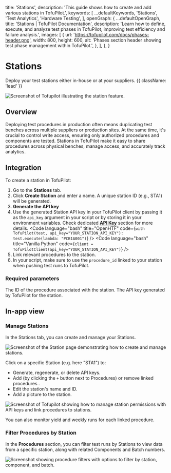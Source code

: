 
  title: 'Stations',
  description:
    'This guide shows how to create and add various stations in TofuPilot.',
  keywords: [
    ...defaultKeywords,
    'Stations',
    'Test Analytics',
    'Hardware Testing',
  ],
  openGraph: {
    ...defaultOpenGraph,
    title:
      'Stations | TofuPilot Documentation',
    description:
      'Learn how to define, execute, and analyze test phases in TofuPilot, improving test efficiency and failure analysis.',
    images: [
      {
        url: 'https://tofupilot.com/docs/phases-header.png',
        width: 800,
        height: 600,
        alt: 'Phases section header showing test phase management within TofuPilot.',
      },
    ],
  },
}

# Stations

Deploy your test stations either in-house or at your suppliers. {{ className: 'lead' }}

<Image
  src="/station-header.png"
  alt="Screenshot of Tofupilot illustrating the station feature."
/>

## Overview

Deploying test procedures in production often means duplicating test benches across multiple suppliers or production sites. At the same time, it's crucial to control write access, ensuring only authorized procedures and components are tested. Stations in TofuPilot make it easy to share procedures across physical benches, manage access, and accurately track analytics.

## Integration

To create a station in TofuPilot:

1. Go to the **Stations** tab.
2. Click **Create Station** and enter a name. A unique station ID (e.g., STA1) will be generated.
3. **Generate the API key**
4. Use the generated Station API key in your TofuPilot client by passing it as the `api_key` argument in your script or by storing it in your environment variables. Check dedicated **[API Key](/user-management#api-key)** section for more details.
    <CodeGroup>
      <Code language="bash" title="OpenHTF" code={`with TofuPilot(test, api_key="YOUR_STATION_API_KEY"):
        test.execute(lambda: "PCB1A001")`} />
      <Code language="bash" title="Vanilla Python" code={`client = TofuPilotClient(api_key="YOUR_STATION_API_KEY")`} />
    </CodeGroup>
5. Link relevant procedures to the station.
6. In your script, make sure to use the `procedure_id` linked to your station when pushing test runs to TofuPilot.

### Required parameters

<CodeGroup>
  <CodeGithub
    title="OpenHTF"
    branch="main"
    path="docs_tofupilot/stations/openhtf/main.py"
  />

  <CodeGithub
    title="Vanilla Python"
    branch="main"
    path="docs_tofupilot/stations/client/main.py"
  />
</CodeGroup>

<Properties>
  <Property name="procedure_id" type="str">
      The ID of the procedure associated with the station.
  </Property>
  <Property name="api_key" type="str">
      The API key generated by TofuPilot for the station.
  </Property>
</Properties>

## In-app view

### Manage Stations

In the Stations tab, you can create and manage your Stations.

<Image
  src="/station-list.png"
  alt="Screenshot of the Station page demonstrating how to create and manage stations."
/>

Click on a specific Station (e.g. here "STA1") to:

- Generate, regenerate, or delete API keys.
- Add (by clicking the `+` button next to Procedures) or remove linked procedures .
- Edit the station's name and ID.
- Add a picture to the station.



<Image
  src="/station-api.png"
  alt="Screenshot of Tofupilot showing how to manage station permissions with API keys and link procedures to stations."
/>

You can also monitor yield and weekly runs for each linked procedure.

### Filter Procedures by Station
In the **Procedures** section, you can filter test runs by Stations to view data from a specific station, along with related Components and Batch numbers.

<Image
  src="/station-page-procedure.png"
  alt="Screenshot showing procedure filters with options to filter by station, component, and batch."
/>

